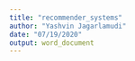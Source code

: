 ```yaml
---
title: "recommender_systems"
author: "Yashvin Jagarlamudi"
date: "07/19/2020"
output: word_document
---
```



